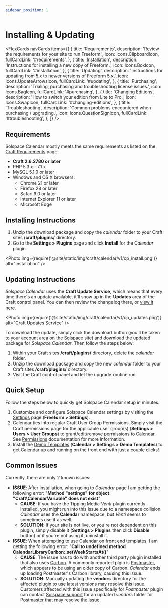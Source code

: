 ```yaml
---
sidebar_position: 1
---
```




# Installing & Updating

<FlexCards
  navCards
  items={[
    {
      title: 'Requirements',
      description: 'Review the requirements for your site to run Freeform.',
      icon: Icons.ClipboardIcon,
      fullCardLink: '#requirements',
    },
    {
      title: 'Installation',
      description: 'Instructions for installing a new copy of Freeform.',
      icon: Icons.BoxIcon,
      fullCardLink: '#installation',
    },
    {
      title: 'Updating',
      description:
        'Instructions for updating from 5.x to newer versions of Freeform 5.x.',
      icon: Icons.UpdateArrowsIcon,
      fullCardLink: '#updating',
    },
    {
      title: 'Purchasing',
      description: 'Trialing, purchasing and troubleshooting license issues.',
      icon: Icons.BagIcon,
      fullCardLink: '#purchasing',
    },
    {
      title: 'Changing Editions',
      description: 'How to switch your edition from Lite to Pro.',
      icon: Icons.SwapIcon,
      fullCardLink: '#changing-editions',
    },
    {
      title: 'Troubleshooting',
      description: 'Common problems encountered when purchasing / upgrading.',
      icon: Icons.QuestionSignIcon,
      fullCardLink: '#troubleshooting',
    },
  ]}
/>

## Requirements

Solspace Calendar mostly meets the same requirements as listed on the [Craft Requirements](https://craftcms.com/docs/requirements) page.

- **Craft 2.6.2780 or later**
- PHP 5.3.x - 7.1.x
- MySQL 5.1.0 or later
- Windows and OS X browsers:
  - Chrome 21 or later
  - Firefox 28 or later
  - Safari 9.0 or later
  - Internet Explorer 11 or later
  - Microsoft Edge

## Installing Instructions

1. Unzip the download package and copy the _calendar_ folder to your Craft sites **/craft/plugins/** directory.
2. Go to the **Settings > Plugins** page and click **Install** for the _Calendar_ plugin.

<Photo
  img={require('@site/static/img/craft/calendar/v1/cp_install.png')}
  alt="Installation"
/>

## Updating Instructions

_Solspace Calendar_ uses the **Craft Update Service**, which means that every time there's an update available, it'll show up in the **Updates** area of the Craft control panel. You can then review the changelog there, or [view it here](./changelog.mdx).

<Photo
  img={require('@site/static/img/craft/calendar/v1/cp_updates.png')}
  alt="Craft Updates Service"
/>

To download the update, simply click the download button (you'll be taken to your account area on the Solspace site) and download the updated package for _Solspace Calendar_. Then follow the steps below:

1. Within your Craft sites **/craft/plugins/** directory, delete the _calendar_ folder.
2. Unzip the download package and copy the new _calendar_ folder to your Craft sites **/craft/plugins/** directory.
3. Visit the Craft control panel and let the upgrade routine run.

## Quick Setup

Follow the steps below to quickly get Solspace Calendar setup in minutes.

1. Customize and configure Solspace Calendar settings by visiting the [Settings](../configuration/settings.mdx) page (**Freeform > Settings**).
2. Calendar ties into regular Craft User Group Permissions. Simply visit the Craft permissions page for the applicable user group(s) (**Settings > Users > User Groups**) to grant/edit/remove permissions to Calendar. See [Permissions](../configuration/permissions.mdx) documentation for more information.
3. Install the [Demo Templates](../configuration/demo-templates.mdx) (**Calendar > Settings > Demo Templates**) to get Calendar up and running on the front end with just a couple clicks!

## Common Issues

Currently, there are only 2 known issues:

- **ISSUE**: After installation, when going to _Calendar_ page I am getting the following error: "**Method "settings" for object "Craft\CalendarVariable" does not exist**"
  - **CAUSE**: If you have the Tipping Media _Venti_ plugin currently installed, you might run into this issue due to a namespace collision. _Calendar_ uses the **Calendar** namespace, but _Venti_ seems to sometimes use it as well.
  - **SOLUTION**: If your site is not live, or you're not dependent on this plugin, simply disable it (**Settings > Plugins** then click **Disable** button) or if you're not using it, uninstall it.
- **ISSUE**: When attempting to use Calendar on front end templates, I am getting the following error: "**Call to undefined method CalendarLibraryCarbon::setWeekStartsAt()**"
  - **CAUSE**: The issue has to do with another third party plugin installed that also uses [Carbon](http://carbon.nesbot.com/). A commonly reported plgin is [Postmaster](https://github.com/objectivehtml/Postmaster-for-Craft-CMS), which appears to be using an older copy of Carbon. _Calendar_ ends up loading Postmaster's Carbon library, causing this issue.
  - **SOLUTION**: Manually updating the **vendors** directory for the affected plugin to use latest versions may resolve this issue. Customers affected with this issue specifically for _Postmaster_ plugin can contact [Solspace support](/support/) for an updated _vendors_ folder for Postmaster that may resolve the issue.

